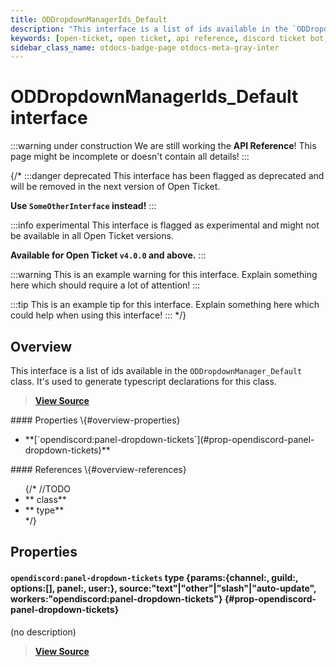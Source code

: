 ```yaml
---
title: ODDropdownManagerIds_Default
description: "This interface is a list of ids available in the `ODDropdownManager_Default` class. It's used to generate typescript declarations for this class."
keywords: [open-ticket, open ticket, api reference, discord ticket bot, interface]
sidebar_class_name: otdocs-badge-page otdocs-meta-gray-inter
---
```

<head>
    <link rel="apple-touch-icon" href="/img/logo_vertical.png"/>
</head>

# ODDropdownManagerIds_Default <M color="gray">interface</M>

:::warning under construction
We are still working the **API Reference**! This page might be incomplete or doesn't contain all details!
:::

{/*
:::danger deprecated
This interface has been flagged as deprecated and will be removed in the next version of Open Ticket.

**Use `SomeOtherInterface` instead!**
:::

:::info experimental
This interface is flagged as experimental and might not be available in all Open Ticket versions.

**Available for Open Ticket `v4.0.0` and above.**
:::

:::warning
This is an example warning for this interface. Explain something here which should require a lot of attention!
:::

:::tip
This is an example tip for this interface. Explain something here which could help when using this interface!
:::
*/}

## Overview
This interface is a list of ids available in the `ODDropdownManager_Default` class.
It's used to generate typescript declarations for this class.

> [**View Source**](https://otgithub.dj-dj.be/tree/main/src/core/api/defaults/builder.ts#L118)

<FlexHorizontal>
<div style={{width:"50%"}} className="otdocs-flex-mobile-width">
    #### Properties \{#overview-properties}
    <ul>
        <li>**[`opendiscord:panel-dropdown-tickets`](#prop-opendiscord-panel-dropdown-tickets)**</li>
    </ul>
</div>
<div style={{width:"50%"}} className="otdocs-flex-mobile-width">
    #### References \{#overview-references}
    <ul>
        {/*
        //TODO
        <li>**<code><ApiUrl url="class:ODId" label="api.ODId"/></code> <M color="purple">class</M>**</li>
        <li>**<code><ApiUrl url="type:ODExampleType" label="api.ODExampleType"/></code> <M color="brown">type</M>**</li>
        */}
    </ul>
</div>
</FlexHorizontal>

## Properties
<Divider></Divider>
#### `opendiscord:panel-dropdown-tickets` <M color="brown">type</M> <ApiBlock>\{params:\{channel:<ApiUrl url="https://discord.js.org/docs/packages/discord.js/main/TextBasedChannel:TypeAlias" label="discord.TextBasedChannel"/>, guild:<ApiUrl url="https://discord.js.org/docs/packages/discord.js/main/Guild:Class" label="discord.Guild"/>, options:<ApiUrl url="class:ODTicketOption" label="api.ODTicketOption"/>[], panel:<ApiUrl url="class:ODPanel" label="api.ODPanel"/>, user:<ApiUrl url="https://discord.js.org/docs/packages/discord.js/main/User:Class" label="discord.User"/>\}, source:"text"|"other"|"slash"|"auto-update", workers:"opendiscord:panel-dropdown-tickets"\}</ApiBlock> \{#prop-opendiscord-panel-dropdown-tickets}
(no description)

> [**View Source**](https://otgithub.dj-dj.be/tree/main/src/core/api/defaults/builder.ts#L119)

<Divider></Divider>
